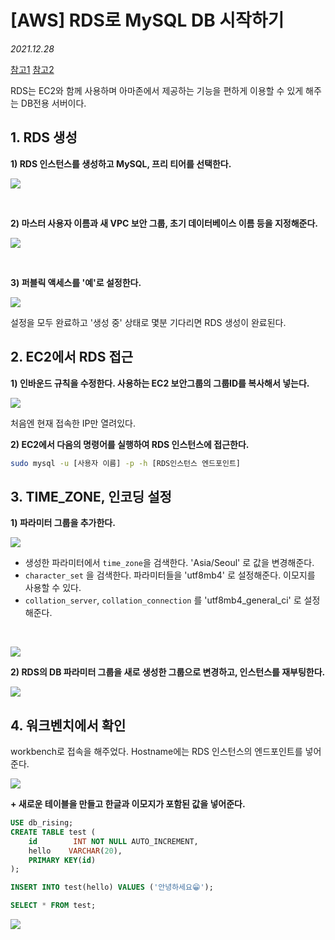 
# [AWS] RDS로 MySQL DB 시작하기

_2021.12.28_

[참고1](https://velog.io/@tmdgusya/DB-%EC%8A%A4%ED%82%A4%EB%A7%88-%EC%84%A4%EA%B3%84) [참고2](https://velog.io/@doryyy/TIL-%EB%8D%B0%EC%9D%B4%ED%84%B0-%EB%AA%A8%EB%8D%B8%EB%A7%81)

RDS는 EC2와 함께 사용하며 아마존에서 제공하는 기능을 편하게 이용할 수 있게 해주는 DB전용 서버이다.

## 1\. RDS 생성

**1\) RDS 인스턴스를 생성하고 MySQL, 프리 티어를 선택한다.**

![](https://img1.daumcdn.net/thumb/R1280x0/?scode=mtistory2&fname=https%3A%2F%2Fblog.kakaocdn.net%2Fdn%2FXgEJP%2FbtroXM6f8Yp%2FbboBpolV4XKYH0v3gCKOQ1%2Fimg.png)

<br />

**2\) 마스터 사용자 이름과 새 VPC 보안 그룹, 초기 데이터베이스 이름 등을 지정해준다.**

![](https://img1.daumcdn.net/thumb/R1280x0/?scode=mtistory2&fname=https%3A%2F%2Fblog.kakaocdn.net%2Fdn%2Fp1d4e%2Fbtro312B8li%2FUgnq5JW44bzGmq2giRhdkK%2Fimg.png)

<br />

**3\) 퍼블릭 액세스를 '예'로 설정한다.**

![](https://img1.daumcdn.net/thumb/R1280x0/?scode=mtistory2&fname=https%3A%2F%2Fblog.kakaocdn.net%2Fdn%2Fb61Lg7%2Fbtro13zGyR5%2FRYVKz0BonV8JHrkEaJKQg0%2Fimg.png)

설정을 모두 완료하고 '생성 중' 상태로 몇분 기다리면 RDS 생성이 완료된다.

## 2\. EC2에서 RDS 접근

**1\) 인바운드 규칙을 수정한다. 사용하는 EC2 보안그룹의 그룹ID를 복사해서 넣는다.**

![](https://img1.daumcdn.net/thumb/R1280x0/?scode=mtistory2&fname=https%3A%2F%2Fblog.kakaocdn.net%2Fdn%2Fd8KUdn%2FbtroXMLWWnY%2FQ1RNKV0F0cIX2ORZk72ghK%2Fimg.jpg)

처음엔 현재 접속한 IP만 열려있다.

**2\) EC2에서 다음의 명령어를 실행하여 RDS 인스턴스에 접근한다.**

```bash
sudo mysql -u [사용자 이름] -p -h [RDS인스턴스 엔드포인트]
```

## 3\. TIME_ZONE, 인코딩 설정

**1\) 파라미터 그룹을 추가한다.**

![](https://img1.daumcdn.net/thumb/R1280x0/?scode=mtistory2&fname=https%3A%2F%2Fblog.kakaocdn.net%2Fdn%2FdT4P36%2Fbtro7f0o7OB%2FyIB0sK5qhOQHux4mlofYp0%2Fimg.png)

- 생성한 파라미터에서 `time_zone`을 검색한다. 'Asia/Seoul' 로 값을 변경해준다.
- `character_set` 을 검색한다. 파라미터들을 'utf8mb4' 로 설정해준다. 이모지를 사용할 수 있다.
- `collation_server`, `collation_connection` 를 'utf8mb4_general_ci' 로 설정해준다.

<br />

![](https://img1.daumcdn.net/thumb/R1280x0/?scode=mtistory2&fname=https%3A%2F%2Fblog.kakaocdn.net%2Fdn%2FAsy0o%2Fbtro8xGyitz%2Fcm5tpWIS2klxJ7WGTWUM80%2Fimg.png)

**2\) RDS의 DB 파라미터 그룹을 새로 생성한 그룹으로 변경하고, 인스턴스를 재부팅한다.**

![](https://img1.daumcdn.net/thumb/R1280x0/?scode=mtistory2&fname=https%3A%2F%2Fblog.kakaocdn.net%2Fdn%2FcpfRGr%2Fbtro6bYgxJ5%2FX5wBZxihccs48uaIfuKYyk%2Fimg.png)

## 4\. 워크벤치에서 확인

workbench로 접속을 해주었다. Hostname에는 RDS 인스턴스의 엔드포인트를 넣어준다.

![](https://img1.daumcdn.net/thumb/R1280x0/?scode=mtistory2&fname=https%3A%2F%2Fblog.kakaocdn.net%2Fdn%2FcSDDsi%2Fbtro6bRvqUs%2FruX1zxnKncOqvZscAgvy0K%2Fimg.png)

**\+ 새로운 테이블을 만들고 한글과 이모지가 포함된 값을 넣어준다.**

```sql
USE db_rising;
CREATE TABLE test (
    id        INT NOT NULL AUTO_INCREMENT,
    hello    VARCHAR(20),
    PRIMARY KEY(id)
);

INSERT INTO test(hello) VALUES ('안녕하세요😁');

SELECT * FROM test;
```

![](https://img1.daumcdn.net/thumb/R1280x0/?scode=mtistory2&fname=https%3A%2F%2Fblog.kakaocdn.net%2Fdn%2Fd4j83P%2FbtrpcOgD9TT%2Fln9bEfNMKMtQTq2WtdKHY1%2Fimg.png)
